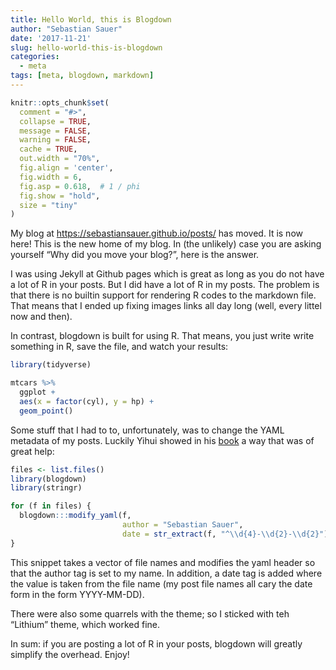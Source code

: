 ```yaml
---
title: Hello World, this is Blogdown
author: "Sebastian Sauer"
date: '2017-11-21'
slug: hello-world-this-is-blogdown
categories:
  - meta
tags: [meta, blogdown, markdown]
---
```



```r
knitr::opts_chunk$set(
  comment = "#>",
  collapse = TRUE,
  message = FALSE,
  warning = FALSE,
  cache = TRUE,
  out.width = "70%",
  fig.align = 'center',
  fig.width = 6,
  fig.asp = 0.618,  # 1 / phi
  fig.show = "hold",
  size = "tiny"
)

```


My blog at <https://sebastiansauer.github.io/posts/> has moved. It is now here! This is the new home of my blog. In (the unlikely) case you are asking yourself "Why did you move your blog?", here is the answer.

I was using Jekyll at Github pages which is great as long as you do not have a lot of R in your posts. But I did have a lot of R in my posts. The problem is that there is no builtin support for rendering R codes to the markdown file. That means that I ended up fixing images links all day long (well, every littel now and then). 

In contrast, blogdown is built for using R. That means, you just write write something in R, save the file, and watch your results:

```r
library(tidyverse)

mtcars %>% 
  ggplot +
  aes(x = factor(cyl), y = hp) +
  geom_point()
```


Some stuff that I had to to, unfortunately, was to change the YAML metadata of my posts. Luckily Yihui showed in his [book](https://bookdown.org/yihui/blogdown/) a way that was of great help:

```r
files <- list.files()
library(blogdown)
library(stringr)

for (f in files) {
  blogdown:::modify_yaml(f, 
                         author = "Sebastian Sauer", 
                         date = str_extract(f, "^\\d{4}-\\d{2}-\\d{2}"))
}
```

This snippet takes a vector of file names and modifies the yaml header so that the author tag is set to my name. In addition, a date tag is added where the value is taken from the file name (my post file names all cary the date form in the form YYYY-MM-DD).

There were also some quarrels with the theme; so I sticked with teh "Lithium" theme, which worked fine.

In sum: if you are posting a lot of R in your posts, blogdown will greatly simplify the overhead. Enjoy!


